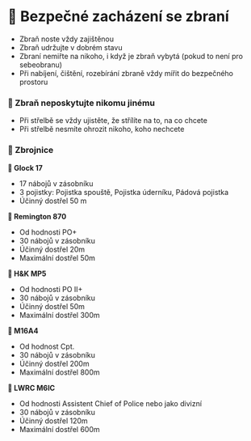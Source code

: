 # 🔫 Bezpečné zacházení se zbraní

* Zbraň noste vždy zajištěnou
* Zbraň udržujte v dobrém stavu
* Zbraní nemiřte na nikoho, i když je zbraň vybytá (pokud to není pro sebeobranu)
* Při nabíjení, čištění, rozebírání zbraně vždy mířit do bezpečného prostoru

### 🔫 Zbraň neposkytujte nikomu jinému

* Při střelbě se vždy ujistěte, že střílíte na to, na co chcete
* Při střelbě nesmíte ohrozit nikoho, koho nechcete

### 🦾 Zbrojnice

**🔫 Glock 17**

* 17 nábojů v zásobníku
* 3 pojistky: Pojistka spouště, Pojistka úderníku, Pádová pojistka
* Účinný dostřel 50 m

**🔫 Remington 870**

* Od hodnosti PO+
* 30 nábojů v zásobníku
* Účinný dostřel 20m
* Maximální dostřel 50m

**🔫 H&K MP5**

* Od hodnosti PO II+
* 30 nábojů v zásobníku
* Účinný dostřel 50m
* Maximální dostřel 300m

**🔫 M16A4**

* Od hodnost Cpt.
* 30 nábojů v zásobníku
* Účinný dostřel 200m
* Maximální dostřel 800m

**🔫 LWRC M6IC**

* Od hodnosti Assistent Chief of Police nebo jako divizní
* 30 nábojů v zásobníku
* Účinný dostřel 120m
* Maximální dostřel 600m